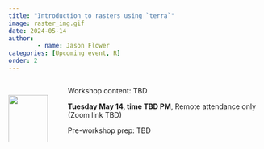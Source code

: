 ```yaml
---
title: "Introduction to rasters using `terra`"
image: raster_img.gif
date: 2024-05-14
author:
        - name: Jason Flower
categories: [Upcoming event, R]
order: 2
---
```

::: {.columns}

::: {.column width="20%"}

<br> 
![](raster_img.gif){width=90%}
:::

::: {.column width="80%"}
Workshop content: TBD


**Tuesday May 14, time TBD PM**, Remote attendance only (Zoom link TBD)<!--[DREAM Lab UCSB Library](https://www.library.ucsb.edu/dreamlab){target='_blank'} (RM 2322, Mountain side of the building on the second floor.)-->

<!-- [**RSVP HERE** please!](xxxxx){target='_blank'} -->

Pre-workshop prep: TBD

<!-- * Install these packages, if not already installed: `tidyverse`, `ggplot2`, `patchwork`, `sf`, `ggspatial`, `maptiles`, `terra`, `tidyterra`, `tigris`, `prettymapr`, `cowplot`, `rosm` -->
<!-- * See the "Installing" section for help with installation of the `sf` package at [https://r-spatial.github.io/sf/](https://r-spatial.github.io/sf/), as `sf` also requires installation of GDAL, GEOS, and PROJ  -->
<!-- * Fork and clone this repository for workshop materials and data: [2024-03-06-spatial-data-viz](https://github.com/ecodatascience/2024-03-06-spatial-data-viz){target='_blank'} -->

:::

:::
